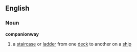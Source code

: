 ==English==
===Noun===
'''companionway'''
#{{nautical}} a [[staircase]] or [[ladder]] from one [[deck]] to another on a [[ship]]